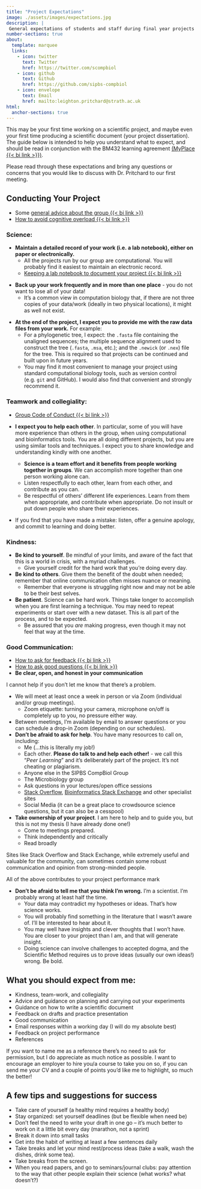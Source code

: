 ```yaml
---
title: "Project Expectations"
image: ./assets/images/expectations.jpg
description: |
 General expectations of students and staff during final year projects
number-sections: true
about:
  template: marquee
  links:
    - icon: twitter
      text: Twitter
      href: https://twitter.com/scompbiol
    - icon: github
      text: Github
      href: https://github.com/sipbs-compbiol
    - icon: envelope
      text: Email
      href: mailto:leighton.pritchard@strath.ac.uk
html:
  anchor-sections: true
---
```


This may be your first time working on a scientific project, and maybe even your first time producing a scientific document (your project dissertation). The guide below is intended to help you understand what to expect, and should be read in conjunction with the BM432 learning agreement [(MyPlace {{< bi link >}})]({{< var myplace.agreement >}}).

::: {.callout-note}
Please read through these expectations and bring any questions or concerns that you would like to discuss with Dr. Pritchard to our first meeting.
:::

## Conducting Your Project

- Some [general advice about the group {{< bi link >}}](https://sipbs-compbiol.github.io/student/so_youre_a_project_student/)
- [How to avoid cognitive overload {{< bi link >}}](https://sipbs-compbiol.github.io/student/avoid-cognitive-overload/)


### Science:

- **Maintain a detailed record of your work (i.e. a lab notebook), either on paper or electronically.**
  - All the projects run by our group are computational. You will probably find it easiest to maintain an electronic record.
  - [Keeping a lab notebook to document your project {{< bi link >}}](https://sipbs-compbiol.github.io/BM432/notebooks/03-04-keeping_a_lab_notebook.html)

::: {.callout-important}
- **Back up your work frequently and in more than one place** - you do not want to lose all of your data!
  - It's a common view in computation biology that, if there are not three copies of your data/work (ideally in two physical locations), it might as well not exist.
:::
  
- **At the end of the project, I expect you to provide me with the raw data files from your work.** For example:
  - For a phylogenetic tree, I expect: the `.fasta` file containing the unaligned sequences; the multiple sequence alignment used to construct the tree (`.fasta`, `.msa`, etc.); and the `.newick` (or `.nex`) file for the tree. This is required so that projects can be continued and built upon in future years.
  - You may find it most convenient to manage your project using standard computational biology tools, such as version control (e.g. `git` and GitHub). I would also find that convenient and strongly recommend it.

### Teamwork and collegiality:

- [Group Code of Conduct {{< bi link >}}](https://sipbs-compbiol.github.io/group/code_of_conduct)

- **I expect you to help each other**. In particular, some of you will have more experience than others in the group, when using computational and bioinformatics tools. You are all doing different projects, but you are using similar tools and techniques. I expect you to share knowledge and understanding kindly with one another.
  - **Science is a team effort and it benefits from people working together in groups**. We can accomplish more together than one person working alone can. 
  - Listen respectfully to each other, learn from each other, and contribute as you can.
  - Be respectful of others' different life experiences. Learn from them when appropriate, and contribute when appropriate. Do not insult or put down people who share their experiences. 
- If you find that you have made a mistake: listen, offer a genuine apology, and commit to learning and doing better.

### Kindness:

- **Be kind to yourself**. Be mindful of your limits, and aware of the fact that this is a world in crisis, with a myriad challenges.
  - Give yourself credit for the hard work that you're doing every day.
- **Be kind to others**. Give them the benefit of the doubt when needed; remember that online communication often misses nuance or meaning.
  - Remember that everyone is struggling right now and may not be able to be their best selves.
- **Be patient**. Science can be hard work. Things take longer to accomplish when you are first learning a technique. You may need to repeat experiments or start over with a new dataset. This is all part of the process, and to be expected.
  - Be assured that you _are_ making progress, even though it may not feel that way at the time.

### Good Communication:

- [How to ask for feedback {{< bi link >}}](https://sipbs-compbiol.github.io/student/getting-good-feedback/)
- [How to ask good questions {{< bi link >}}](https://sipbs-compbiol.github.io/student/asking-good-questions/)
- **Be clear, open, and honest in your communication**

::: {.callout-caution}
I cannot help if you don't let me know that there's a problem.
:::

- We will meet at least once a week in person or via Zoom (individual and/or group meetings).
  - Zoom etiquette: turning your camera, microphone on/off is completely up to you, no pressure either way.
- Between meetings, I'm available by email to answer questions or you can schedule a drop-in Zoom (depending on our schedules).
- **Don't be afraid to ask for help**. You have many resources to call on, including:
  - Me (...this is literally my job!)
  - Each other. **Please do talk to and help each other!** - we call this "_Peer Learning_" and it's deliberately part of the project. It's not cheating or plagiarism.
  - Anyone else in the SIPBS CompBiol Group
  - The Microbiology group
  - Ask questions in your lectures/open office sessions
  - [Stack Overflow](https://stackoverflow.com/), [Bioinformatics Stack Exchange](https://bioinformatics.stackexchange.com/) and other specialist sites
  - Social Media (it can be a great place to crowdsource science questions, but it can also be a cesspool)
- **Take ownership of your project**. I am here to help and to guide you, but this is not my thesis (I have already done one!)
  - Come to meetings prepared.
  - Think independently and critically
  - Read broadly 

::: {.callout-caution}
Sites like Stack Overflow and Stack Exchange, while extremely useful and valuable for the community, can sometimes contain some robust communication and opinion from strong-minded people.
:::

::: {.callout-note}
All of the above contributes to your project performance mark
:::

- **Don't be afraid to tell me that you think I'm wrong.** I'm a scientist. I'm probably wrong at least half the time.
  - Your data may contradict my hypotheses or ideas. That's how science works.
  - You will probably find something in the literature that I wasn't aware of. I'll be interested to hear about it.
  - You may well have insights and clever thoughts that I won't have. You are closer to your project than I am, and that will generate insight.
  - Doing science can involve challenges to accepted dogma, and the Scientific Method requires us to prove ideas (usually our own ideas!) wrong. Be bold.

## What you should expect from me: 

- Kindness, team-work, and collegiality
- Advice and guidance on planning and carrying out your experiments
- Guidance on how to write a scientific document
- Feedback on drafts and practice presentation
- Good communication
- Email responses within a working day (I will do my absolute best)
- Feedback on project performance
- References
  
::: {.callout-note}
If you want to name me as a reference there's no need to ask for permission, but I do appreciate as much notice as possible. I want to encourage an employer to hire you/a course to take you on so, if you can send me your CV and a couple of points you'd like me to highlight, so much the better!
:::

::: {.callout-tip}
## A few tips and suggestions for success

- Take care of yourself (a healthy mind requires a healthy body)
- Stay organized: set yourself deadlines (but be flexible when need be)
- Don't feel the need to write your draft in one go -- it's much better to work on it a little bit every day (marathon, not a sprint)
- Break it down into small tasks
- Get into the habit of writing at least a few sentences daily
- Take breaks and let your mind rest/process ideas (take a walk, wash the dishes, drink some tea).
- Take breaks from the screen.
- When you read papers, and go to seminars/journal clubs: pay attention to the way that other people explain their science (what works? what doesn't?)
:::